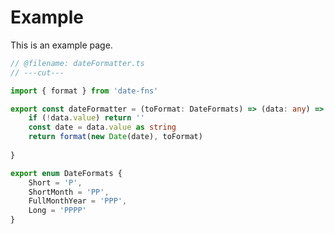 # Example

This is an example page.


```ts twoslash
// @filename: dateFormatter.ts
// ---cut---

import { format } from 'date-fns'

export const dateFormatter = (toFormat: DateFormats) => (data: any) => {
    if (!data.value) return ''
    const date = data.value as string
    return format(new Date(date), toFormat)
    
}

export enum DateFormats {
    Short = 'P',
    ShortMonth = 'PP',
    FullMonthYear = 'PPP',
    Long = 'PPPP'
}

```